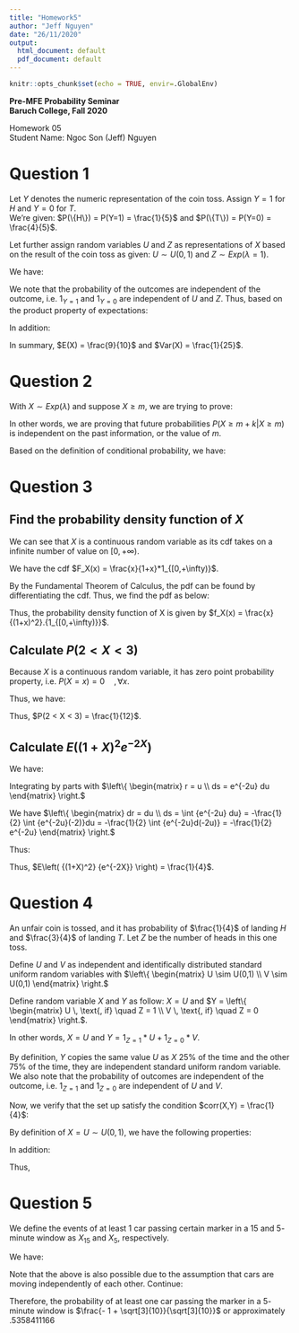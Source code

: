 ```yaml
---
title: "Homework5"
author: "Jeff Nguyen"
date: "26/11/2020"
output:
  html_document: default
  pdf_document: default
---
```


```r
knitr::opts_chunk$set(echo = TRUE, envir=.GlobalEnv)
```

**Pre-MFE Probability Seminar**  
**Baruch College, Fall 2020**  


Homework 05  
Student Name: Ngoc Son (Jeff) Nguyen  


# **Question 1**  
  
Let $Y$ denotes the numeric representation of the coin toss. Assign $Y=1$ for $H$ and $Y=0$ for $T$.  
We're given: $P(\{H\}) = P(Y=1) = \frac{1}{5}$ and $P(\{T\}) = P(Y=0) = \frac{4}{5}$.  
  
Let further assign random variables $U$ and $Z$ as representations of $X$ based on the result of the coin toss as given: $U \sim U(0,1)$ and $Z \sim Exp(\lambda =1)$.  

We have:  


\begin{equation}
  \begin{aligned}
    X =& 1_{Y=1}*U + 1_{Y=0}*Z  \\
   \text{and so:}&  \\
    E(X) =& E\left( 1_{Y=1}*U + 1_{Y=0}*Z \right)  \\
         =& E\left( 1_{Y=1}*U \right) + E\left( 1_{Y=0}*Z \right)  \quad \text{(Summation property of expectation)} \\ 
  \end{aligned}
\end{equation}  

We note that the probability of the outcomes are independent of the outcome, i.e. $1_{Y=1}$ and $1_{Y=0}$ are independent of $U$ and $Z$. Thus, based on the product property of expectations:  

\begin{equation}
  \begin{aligned}
    E(X) =& E\left( 1_{Y=1}*U \right) + E\left( 1_{Y=0}*Z \right)  \\
         =& E\left( 1_{Y=1} \right) * E(U) + E\left( 1_{Y=0} \right) * E(Z)  \\
         =& P(Y=1) * E(U) + P(Y=0) * E(Z)  \\
         =& \frac{1}{5} * \frac{1+0}{2} + P(Y=0) * E(Z) \quad \text{(Property of uniform distribution)}  \\
         =& \frac{1}{5} * \frac{1}{2} + \frac{4}{5} * \frac{1}{1} \quad \text{(Property of exponential distribution)}  \\
         =& \frac{9}{10}  \\
  \end{aligned}
\end{equation}  

In addition:  

\begin{equation}
  \begin{aligned}
    Var(X) =& E(X^2) - E(X)^2  \\
           =& E\left( 1_{Y=1} \right) * E(U)^2 + E\left( 1_{Y=0} \right) * E(Z)^2 - E(X)^2  \\
           =& \frac{1}{5} * \left(\frac{1}{2}\right)^2 + \frac{4}{5} * 1^2 - \left(\frac{9}{10}\right)^2  \\
           =& \frac{1}{25}  \\
  \end{aligned}
\end{equation}  

In summary, $E(X) = \frac{9}{10}$ and $Var(X) = \frac{1}{25}$.  
  

# **Question 2**  

With $X \sim Exp(\lambda)$ and suppose $X \geqslant m$, we are trying to prove:  

\begin{equation}
  \begin{aligned}
    P( X \geqslant m + k | X \geqslant m) = P(X \geqslant k)
  \end{aligned}
\end{equation}  

In other words, we are proving that future probabilities $P( X \geqslant m + k | X \geqslant m)$ is independent on the past information, or the value of $m$.  

Based on the definition of conditional probability, we have:  

\begin{equation}
  \begin{aligned}
    P( X \geqslant m + k | X \geqslant m) =& \frac{P(\{ X \geqslant m + k  \} \cap \{ X \geqslant m \})}{P(\{ X \geqslant m \})}  \\
    \text{Since} \, m+k > m \, \text{:}& \, \{ X \geqslant m + k  \} \cap \{ X \geqslant m \} = \{ X \geqslant m + k  \}  \\
    \text{thus:}&  \\
    P( X \geqslant m + k | X \geqslant m) =& \frac{P(\{ X \geqslant m + k  \})}{P(\{ X \geqslant m \})}  \\
                                          =& \frac{1 - P(\{ X \geqslant m + k  \}^c)}{1- P(\{ X \geqslant m \}^c)}  \\
                                          =& \frac{1 - P(X < m + k)}{1- P(X < m)}  \\
    \text{We know the cdf of X is:}& \, F_X(x) = (1 - e^{-\lambda*x})*1_{[0,\infty)}(x)  \\
    \text{thus:}&  \\
    P( X \geqslant m + k | X \geqslant m) =& \frac{\left[1 - (1 - e^{-\lambda*(m+k)})\right]*1_{[0,\infty)}(m+k)}
                                                  {\left[1 - (1 - e^{-\lambda*m})\right]*1_{[0,\infty)}(m)}  \\
                                          =& \frac{1 - 1 + e^{-\lambda*(m+k)}}{1 - 1 + e^{-\lambda*m}}  \\
                                          =& \frac{e^{-\lambda*(m+k)}}{e^{-\lambda*m}}  \\
                                          =& e^{-\lambda*k}  \\
                                          =& 1 - 1 + e^{-\lambda*k}  \\
                                          =& 1 - (1 - e^{-\lambda*k})  \\
                                          =& 1 - P(X < k)  \\
                                          =& P(X \geqslant k) \quad \text{Q.E.D.}  \\
  \end{aligned}
\end{equation}  

# **Question 3**  

## Find the probability density function of $X$  

We can see that $X$ is a continuous random variable as its cdf takes on a infinite number of value on $[0, + \infty)$.  

We have the cdf $F_X(x) = \frac{x}{1+x}*1_{[0,+\infty)}$.  

By the Fundamental Theorem of Calculus, the pdf can be found by differentiating the cdf. Thus, we find the pdf as below:  

\begin{equation}
  \begin{aligned}
    f_X(x) =& \frac{d}{dx}[F_X(x)]  \\
           =& \left( \frac{x}{1+x} \right)' * 1_{[0,+\infty)}  \\
           =& \left[ \frac{1}{1+x} - \frac{1}{(1+x)^2}  \right] * 1_{[0,+\infty)}  \\
           =& \frac{1+x-1}{(1+x)^2} * 1_{[0,+\infty)}  \\
           =& \frac{x}{(1+x)^2} * 1_{[0,+\infty)}  \\
  \end{aligned}
\end{equation}  

Thus, the probability density function of X is given by $f_X(x) = \frac{x}{(1+x)^2}.{1_{[0,+\infty)}}$.  

## Calculate $P(2 < X < 3)$  

Because $X$ is a continuous random variable, it has zero point probability property, i.e. $P(X=x) = 0 \quad ,\forall x$.  

Thus, we have:  

\begin{equation}
  \begin{aligned}
    P(2 < X < 3) =& P(2 < X \leqslant 3)  \\
                 =& P(\{X \leqslant 3\} \backslash \{X \leqslant 2\})  \\
                 =& P(X \leqslant 3) - P(X \leqslant 2) \quad \text{(property of probability measure)}  \\
                 =& F_X(3) - F_X(2)  \\
                 =& \frac{3}{3+1} - \frac{2}{2+1}  \\
                 =& \frac{3}{4} - \frac{2}{3}  \\
                 =& \frac{1}{12}  \\
  \end{aligned}
\end{equation}  

Thus, $P(2 < X < 3) = \frac{1}{12}$.  

## Calculate $E\left( {(1+X)^2} {e^{-2X}} \right)$  

We have:  

\begin{equation}
  \begin{aligned}
    E\left[ {(1+X)^2}{e^{-2X}} \right] =& \int {{(1+u)^2}{e^{-2u}}} {f_X(u)}du  \\
                                       =& \int_{-\infty}^0 {{(1+u)^2} {e^{-2u}} {0} du} + 
                                          \int_0^{\infty} {{(1+u)^2} {e^{-2u}}} {\frac{u}{(1+u)^2}}du  \\
                                       =& 0 + \int_0^{\infty} {{(1+u)^2} {e^{-2u}}} {\frac{u}{(1+u)^2}}du  \\
                                       =& \int_0^{\infty} {u} {e^{-2u}} du  \\
  \end{aligned}
\end{equation}  

Integrating by parts with $\left\{ \begin{matrix} r = u \\ ds = e^{-2u} du \end{matrix}  \right.$  

We have $\left\{ \begin{matrix} dr = du \\ ds = \int {e^{-2u} du} = -\frac{1}{2} \int {e^{-2u}(-2)}du = -\frac{1}{2} \int {e^{-2u}d(-2u)} = -\frac{1}{2} e^{-2u} \end{matrix}  \right.$    

Thus:  

\begin{equation}
  \begin{aligned}
    E\left[ {(1+X)^2}{e^{-2X}} \right] =& -\frac{u}{2} \int_0^{\infty} {e^{-2u}} d(-2u) - 
                                          \int_0^{\infty} {{-\frac{1}{2}} {e^{-2u}}} du  \\
                                       =& -\frac{u}{2} \int_0^{\infty} {e^{-2u}} d(-2u) - 
                                          \frac{1}{4} \int_0^{\infty} {e^{-2u}} d(-2u)  \\
                                       =& \left( -\frac{u}{2} -\frac{1}{4} \right) {\int_0^{\infty} {e^{-2u}} d(-2u)}  \\ 
                                       =& \lim_{t \to \infty} \left( -\frac{2u+1}{4} * e^{-2u} \Big|_0^t \right)  \\
                                       =& \lim_{t \to \infty} \left( -\frac{2t+1}{4} * e^{-2t} + \frac{1}{4}  \right)  \\
                                       =& \lim_{t \to \infty} \left( -\frac{2t+1}{4} * e^{-2t} \right) + 
                                          \lim_{t \to \infty} \frac{1}{4}  \quad \text{(sum of limits rule)}  \\
                                       =& \left[\lim_{t \to \infty} \left( -\frac{2t+1}{4} \right) * 
                                          \lim_{t \to \infty} \left( e^{-2t} \right)\right] + 
                                          \frac{1}{4}  \quad \text{(product of limits rule)}  \\
                                       =& \left[\lim_{t \to \infty} \left( -\frac{2t+1}{4} \right)\right] * 0 + \frac{1}{4}  \\
                                       =& \frac{1}{4}  \\
  \end{aligned}
\end{equation}  

Thus, $E\left( {(1+X)^2} {e^{-2X}} \right) = \frac{1}{4}$.  

# **Question 4**  

An unfair coin is tossed, and it has probability of $\frac{1}{4}$ of landing $H$ and $\frac{3}{4}$ of landing $T$. Let $Z$ be the number of heads in this one toss.    

Define $U$ and $V$ as independent and identifically distributed standard uniform random variables with $\left\{ \begin{matrix} U \sim U(0,1) \\ V \sim U(0,1) \end{matrix} \right.$

Define random variable $X$ and $Y$ as follow: $X = U$ and $Y = \left\{ \begin{matrix} U \, \text{, if} \quad Z = 1 \\ V \, \text{, if} \quad Z = 0 \end{matrix} \right.$.  

In other words, $X = U$ and $Y = 1_{Z=1} * U + 1_{Z=0} * V$.  

By definition, $Y$ copies the same value $U$ as $X$ $25 \%$ of the time and the other $75 \%$ of the time, they are independent standard uniform random variable. We also note that the probability of outcomes are independent of the outcome, i.e. $1_{Z=1}$ and $1_{Z=0}$ are independent of $U$ and $V$.  

Now, we verify that the set up satisfy the condition $corr(X,Y) = \frac{1}{4}$:  

By definition of $X = U \sim U(0,1)$, we have the following properties:  

\begin{equation}
  \begin{aligned}
    E(X) =& \frac{0+1}{2} = \frac{1}{2}  \\
    \text{and}&  \\
    Var(X) =& \frac{(1-0)^2}{12} = \frac{1}{12}  \\
  \end{aligned}
\end{equation}  

In addition:  

\begin{equation}
  \begin{aligned}
    E(Y) =& E \left( 1_{Z=1} * U + 1_{Z=0} * V \right)  \\
         =& E(1_{Z=1} * U) + E(1_{Z=0} * V)  \quad \text{(property of expectations)}  \\
         =& E(1_{Z=1}) * E(U) + E(1_{Z=0}) * E(V) \quad \text{(property of expectations of independent r.v. as noted above)}  \\
         =& P(Z=1) * E(U) + P(Z=0) * E(V)  \\
         =& \frac{1}{4} * E(U) + \frac{3}{4} * E(V)  \\
         =& \frac{1}{4} * \frac{1}{2} + \frac{3}{4} * \frac{1}{2} \quad \text{(property of standard uniform distribution)}  \\
         =& \frac{1}{2}  \\
    \text{and}&  \\
    Var(Y) =& E(Y^2) - (E(Y))^2  \\
           =& E (\left( 1_{Z=1} * U + 1_{Z=0} * V \right)^2) - (E(Y))^2  \\
           =& E(1_{Z=1} * U^2) + E(1_{Z=0} * V^2) - (E(Y))^2  \\
           =& E(1_{Z=1}) * E(U^2) + E(1_{Z=0}) * E(V^2) - (E(Y))^2  \\
           =& P(Z=1) * E(U^2) + P(Z=0) * E(V^2) - (E(Y))^2  \\
           =& \left[ \frac{1}{4} * E(U^2) + \frac{3}{4} * E(V^2) \right] - \left( \frac{1}{2} \right)^2  \\
           =& \left( \frac{1}{4} * \frac{1}{3} + \frac{3}{4} * \frac{1}{3} \right) - \frac{1}{4}  \\
           =& \frac{1}{12}  \\
  \end{aligned}
\end{equation}  

Thus,  

\begin{equation}
  \begin{aligned}
    cov(X,Y) =& E(XY) - {E(X)}{E(Y)}  \\
             =& E \left[ U * (1_{Z=1} * U + 1_{Z=0} * V ) \right] - {E(X)}{E(Y)}  \\
             =& E \left( (1_{Z=1} * U^2 + 1_{Z=0} * U * V  \right) - {E(X)}{E(Y)}  \\
             =& E(1_{Z=1} * U^2) + E(1_{Z=0} * U * V) - {E(X)}{E(Y)}  \\
             =& P(Z=1) * E(U^2) + P(Z=0) * E(U*V) - {E(X)}{E(Y)}  \\
             =& \left[ \frac{1}{4} * E(U^2) + \frac{3}{4} * E(UV) \right] - \left( \frac{1}{2} * \frac{1}{2}  \right)  \\
             =& \left[ \frac{1}{4} * \frac{1}{3} + \frac{3}{4} * \frac{1}{2} * \frac{1}{2} \right] - \frac{1}{4}  \\
             =& \frac{13}{48} - \frac{1}{4}  \\
             =& \frac{1}{48}  \\
    \text{subsequently,}&  \\
    corr(X,Y) =& \frac{cov(X,Y)}{\sqrt{Var(X)} * \sqrt{Var(Y)}}  \\
              =& \frac{\frac{1}{48}}{\sqrt{\frac{1}{12}} * \sqrt{\frac{1}{12}}}  \\
              =& \frac{12}{48}  \\
              =& \frac{1}{4}  \quad \text{satisfies the problem conditions.}  \\
  \end{aligned}
\end{equation}  

# **Question 5**  

We define the events of at least 1 car passing certain marker in a $15$ and $5$-minute window as $X_{15}$ and $X_5$, respectively.  

We have:  

\begin{equation}
  \begin{aligned}
    P(X_{15}) =& 1 - P(X_{15}^C)  \\
              =& 1 - \left( P(X_5^C) \right)^3 \quad \text{(i.e. there is not at least 1 car passing the marker in 3 consecutive 5-minute window)}  \\
  \end{aligned}
\end{equation}

Note that the above is also possible due to the assumption that cars are moving independently of each other. Continue:  

\begin{equation}
  \begin{aligned}
    P(X_{15}) =& 1 - \left(1 - P(X_5)\right)^3  \\
    \text{plug in:}  \\
    0.9 =& 1 - \left(1 - P(X_5)\right)^3  \\
    \left(1 - P(X_5)\right)^3 =& 1 - 0.9  \\
    \left(1 - P(X_5)\right)^3 =& \frac{1}{10}  \\
    1 - P(X_5) =& \left( \frac{1}{10} \right)^{\frac{1}{3}}  \\
    P(X_5) =& 1 - \frac{1}{\sqrt[3]{10}}  \\
           =& \frac{- 1 + \sqrt[3]{10}}{\sqrt[3]{10}}  \\
  \end{aligned}
\end{equation}  

Therefore, the probability of at least one car passing the marker in a $5$-minute window is $\frac{- 1 + \sqrt[3]{10}}{\sqrt[3]{10}}$ or approximately $.5358411166$
